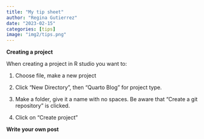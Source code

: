 ```yaml
---
title: "My tip sheet"
author: "Regina Gutierrez"
date: "2023-02-15"
categories: [tips]
image: "img2/tips.png"
---
```


**Creating a project**

When creating a project in R studio you want to:

1.  Choose file, make a new project

2.  Click "New Directory", then "Quarto Blog" for project type.

3.  Make a folder, give it a name with no spaces. Be aware that "Create a git repository" is clicked.

4.  Click on "Create project"

**Write your own post**


  
